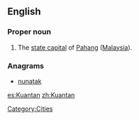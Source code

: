 ==English==

===Proper noun===
{{en-proper noun}}

#The [[state capital]] of [[Pahang]] ([[Malaysia]]).

===Anagrams===
* [[nunatak#English|nunatak]]


[[Category:Cities]]

[[es:Kuantan]]
[[zh:Kuantan]]